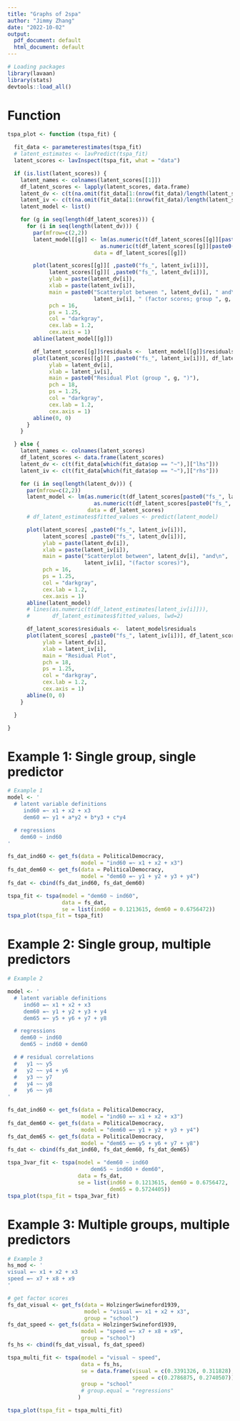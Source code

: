 ```yaml
---
title: "Graphs of 2spa"
author: "Jimmy Zhang"
date: "2022-10-02"
output:
  pdf_document: default
  html_document: default
---
```


```r
# Loading packages
library(lavaan)
library(stats)
devtools::load_all()
```

# Function

```r
tspa_plot <- function (tspa_fit) {

  fit_data <- parameterestimates(tspa_fit)
  # latent_estimates <- lavPredict(tspa_fit)
  latent_scores <- lavInspect(tspa_fit, what = "data")

  if (is.list(latent_scores)) {
    latent_names <- colnames(latent_scores[[1]])
    df_latent_scores <- lapply(latent_scores, data.frame)
    latent_dv <- c(t(na.omit(fit_data[1:(nrow(fit_data)/length(latent_scores)), ][which(fit_data$op == "~"),]["lhs"])))
    latent_iv <- c(t(na.omit(fit_data[1:(nrow(fit_data)/length(latent_scores)), ][which(fit_data$op == "~"),]["rhs"])))
    latent_model <- list()

    for (g in seq(length(df_latent_scores))) {
      for (i in seq(length(latent_dv))) {
        par(mfrow=c(2,2))
        latent_model[[g]] <- lm(as.numeric(t(df_latent_scores[[g]][paste0("fs_", latent_dv[i])])) ~
                             as.numeric(t(df_latent_scores[[g]][paste0("fs_", latent_iv[i])])),
                           data = df_latent_scores[[g]])

        plot(latent_scores[[g]][ ,paste0("fs_", latent_iv[i])],
             latent_scores[[g]][ ,paste0("fs_", latent_dv[i])],
             ylab = paste(latent_dv[i]),
             xlab = paste(latent_iv[i]),
             main = paste0("Scatterplot between ", latent_dv[i], " and\n ",
                           latent_iv[i], " (factor scores; group ", g, ")"),
             pch = 16,
             ps = 1.25,
             col = "darkgray",
             cex.lab = 1.2,
             cex.axis = 1)
        abline(latent_model[[g]])

        df_latent_scores[[g]]$residuals <-  latent_model[[g]]$residuals
        plot(latent_scores[[g]][ ,paste0("fs_", latent_iv[i])], df_latent_scores[[g]]$residuals,
             ylab = latent_dv[i],
             xlab = latent_iv[i],
             main = paste0("Residual Plot (group ", g, ")"),
             pch = 18,
             ps = 1.25,
             col = "darkgray",
             cex.lab = 1.2,
             cex.axis = 1)
        abline(0, 0)
      }
    }

  } else {
    latent_names <- colnames(latent_scores)
    df_latent_scores <- data.frame(latent_scores)
    latent_dv <- c(t(fit_data[which(fit_data$op == "~"),]["lhs"]))
    latent_iv <- c(t(fit_data[which(fit_data$op == "~"),]["rhs"]))

    for (i in seq(length(latent_dv))) {
      par(mfrow=c(2,2))
      latent_model <- lm(as.numeric(t(df_latent_scores[paste0("fs_", latent_dv[i])])) ~
                           as.numeric(t(df_latent_scores[paste0("fs_", latent_iv[i])])),
                         data = df_latent_scores)
      # df_latent_estimates$fitted_values <- predict(latent_model)

      plot(latent_scores[ ,paste0("fs_", latent_iv[i])],
           latent_scores[ ,paste0("fs_", latent_dv[i])],
           ylab = paste(latent_dv[i]),
           xlab = paste(latent_iv[i]),
           main = paste("Scatterplot between", latent_dv[i], "and\n",
                        latent_iv[i], "(factor scores)"),
           pch = 16,
           ps = 1.25,
           col = "darkgray",
           cex.lab = 1.2,
           cex.axis = 1)
      abline(latent_model)
      # lines(as.numeric(t(df_latent_estimates[latent_iv[i]])),
      #       df_latent_estimates$fitted_values, lwd=2)

      df_latent_scores$residuals <-  latent_model$residuals
      plot(latent_scores[ ,paste0("fs_", latent_iv[i])], df_latent_scores$residuals,
           ylab = latent_dv[i],
           xlab = latent_iv[i],
           main = "Residual Plot",
           pch = 18,
           ps = 1.25,
           col = "darkgray",
           cex.lab = 1.2,
           cex.axis = 1)
      abline(0, 0)
    }

  }

}
```

# Example 1: Single group, single predictor

```r

# Example 1
model <- '
  # latent variable definitions
     ind60 =~ x1 + x2 + x3
     dem60 =~ y1 + a*y2 + b*y3 + c*y4

  # regressions
    dem60 ~ ind60
'

fs_dat_ind60 <- get_fs(data = PoliticalDemocracy,
                       model = "ind60 =~ x1 + x2 + x3")
fs_dat_dem60 <- get_fs(data = PoliticalDemocracy,
                       model = "dem60 =~ y1 + y2 + y3 + y4")
fs_dat <- cbind(fs_dat_ind60, fs_dat_dem60)

tspa_fit <- tspa(model = "dem60 ~ ind60",
                 data = fs_dat,
                 se = list(ind60 = 0.1213615, dem60 = 0.6756472))
tspa_plot(tspa_fit = tspa_fit)
```

# Example 2: Single group, multiple predictors

```r
# Example 2

model <- '
  # latent variable definitions
     ind60 =~ x1 + x2 + x3
     dem60 =~ y1 + y2 + y3 + y4
     dem65 =~ y5 + y6 + y7 + y8

  # regressions
    dem60 ~ ind60
    dem65 ~ ind60 + dem60

  # # residual correlations
  #   y1 ~~ y5
  #   y2 ~~ y4 + y6
  #   y3 ~~ y7
  #   y4 ~~ y8
  #   y6 ~~ y8
'

fs_dat_ind60 <- get_fs(data = PoliticalDemocracy,
                       model = "ind60 =~ x1 + x2 + x3")
fs_dat_dem60 <- get_fs(data = PoliticalDemocracy,
                       model = "dem60 =~ y1 + y2 + y3 + y4")
fs_dat_dem65 <- get_fs(data = PoliticalDemocracy,
                       model = "dem65 =~ y5 + y6 + y7 + y8")
fs_dat <- cbind(fs_dat_ind60, fs_dat_dem60, fs_dat_dem65)

tspa_3var_fit <- tspa(model = "dem60 ~ ind60
                          dem65 ~ ind60 + dem60",
                      data = fs_dat,
                      se = list(ind60 = 0.1213615, dem60 = 0.6756472,
                                dem65 = 0.5724405))
tspa_plot(tspa_fit = tspa_3var_fit)

```

# Example 3: Multiple groups, multiple predictors

```r
# Example 3
hs_mod <- '
visual =~ x1 + x2 + x3
speed =~ x7 + x8 + x9
'

# get factor scores
fs_dat_visual <- get_fs(data = HolzingerSwineford1939,
                        model = "visual =~ x1 + x2 + x3",
                        group = "school")
fs_dat_speed <- get_fs(data = HolzingerSwineford1939,
                       model = "speed =~ x7 + x8 + x9",
                       group = "school")
fs_hs <- cbind(fs_dat_visual, fs_dat_speed)

tspa_multi_fit <- tspa(model = "visual ~ speed",
                       data = fs_hs,
                       se = data.frame(visual = c(0.3391326, 0.311828),
                                       speed = c(0.2786875, 0.2740507)),
                       group = "school"
                       # group.equal = "regressions"
                      )

tspa_plot(tspa_fit = tspa_multi_fit)
```
